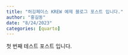 ```yaml
---
title: "허깅페이스 KREW 예제 블로그 포스트 입니다."
author: "홍길동"
date: "8/24/2023"
categories: [quarto]
---
```


첫 번째 테스트 포스트 입니다.
